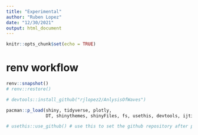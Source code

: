 ```yaml
---
title: "Experimental"
author: "Ruben Lopez"
date: "12/30/2021"
output: html_document
---
```


```r
knitr::opts_chunk$set(echo = TRUE)
```

# renv workflow
```r
renv::snapshot()
# renv::restore()
```

```r
# devtools::install_github("rjlopez2/AnlysisOfWaves")

pacman::p_load(shiny, tidyverse, plotly, 
               DT, shinythemes, shinyFiles, fs, usethis, devtools, ijtiff, AnlysisOfWaves)

```

```r
# usethis::use_github() # use this to set the github repository after project is been created locally.

```

